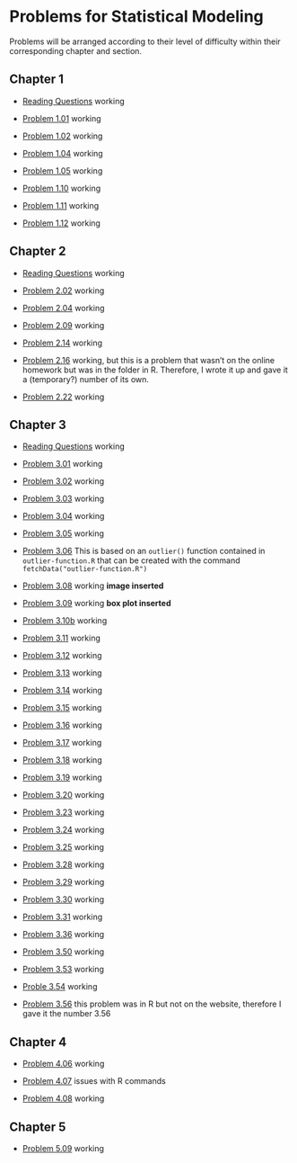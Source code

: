 Problems for Statistical Modeling
========================================================

Problems will be arranged according to their level of difficulty within their corresponding chapter and section.  

## Chapter 1

* [Reading Questions](http://dtkaplan.github.io/Summer-2013/StatisticalModeling/Homework/Chap01/SM-01-ReadingQuestions.html) working 

* [Problem 1.01](http://dtkaplan.github.io/Summer-2013/StatisticalModeling/Homework/Chap01/SM-01-P1-01.html) working

* [Problem 1.02](http://dtkaplan.github.io/Summer-2013/StatisticalModeling/Homework/Chap01/SM-01-P1-01.html) working

* [Problem 1.04](http://dtkaplan.github.io/Summer-2013/StatisticalModeling/Homework/Chap01/SM-01-P1-04.html) working

* [Problem 1.05](http://dtkaplan.github.io/Summer-2013/StatisticalModeling/Homework/Chap01/SM-01-P1-05.html) working

* [Problem 1.10](http://dtkaplan.github.io/Summer-2013/StatisticalModeling/Homework/Chap01/SM-01-P1-10.html) working

* [Problem 1.11](http://dtkaplan.github.io/Summer-2013/StatisticalModeling/Homework/Chap01/SM-01-P1-11.html) working

* [Problem 1.12](http://dtkaplan.github.io/Summer-2013/StatisticalModeling/Homework/Chap01/SM-01-P1-12.html) working



## Chapter 2

* [Reading Questions](http://dtkaplan.github.io/Summer-2013/StatisticalModeling/Homework/Chap02/SM-02-ReadingQuestions.html) working

* [Problem 2.02](http://dtkaplan.github.io/Summer-2013/StatisticalModeling/Homework/Chap02/SM-02-P2-02.html) working

* [Problem 2.04](http://dtkaplan.github.io/Summer-2013/StatisticalModeling/Homework/Chap02/SM-02-P2-04.html) working

* [Problem 2.09](http://dtkaplan.github.io/Summer-2013/StatisticalModeling/Homework/Chap02/SM-02-P2-09.html) working

* [Problem 2.14](http://dtkaplan.github.io/Summer-2013/StatisticalModeling/Homework/Chap02/SM-02-P2-14.html) working

* [Problem 2.16](http://dtkaplan.github.io/Summer-2013/StatisticalModeling/Homework/Chap02/SM-02-P2-14.html) working, but this is a problem that wasn't on the online homework but was in the folder in R. Therefore, I wrote it up and gave it a (temporary?) number of its own.

* [Problem 2.22](http://dtkaplan.github.io/Summer-2013/StatisticalModeling/Homework/Chap02/SM-02-P2-22.html) working



## Chapter 3

* [Reading Questions](http://dtkaplan.github.io/Summer-2013/StatisticalModeling/Homework/Chap03/SM-03-P3-ReadingQuestions.html) working

* [Problem 3.01](http://dtkaplan.github.io/Summer-2013/StatisticalModeling/Homework/Chap03/SM-03-P3-01.html) working

* [Problem 3.02](http://dtkaplan.github.io/Summer-2013/StatisticalModeling/Homework/Chap03/SM-03-P3-02.html) working

* [Problem 3.03](http://dtkaplan.github.io/Summer-2013/StatisticalModeling/Homework/Chap03/SM-03-P3-03.html) working

* [Problem 3.04](http://dtkaplan.github.io/Summer-2013/StatisticalModeling/Homework/Chap03/SM-03-P3-04.html) working

* [Problem 3.05](http://dtkaplan.github.io/Summer-2013/StatisticalModeling/Homework/Chap03/SM-03-P3-05.html) working

* [Problem 3.06](http://dtkaplan.github.io/Summer-2013/StatisticalModeling/Homework/Chap03/SM-03-P3-06.html) This is based on an `outlier()` function contained in `outlier-function.R` that can be created with the command `fetchData("outlier-function.R")`

* [Problem 3.08](http://dtkaplan.github.io/Summer-2013/StatisticalModeling/Homework/Chap03/SM-03-P3-08.html) working **image inserted**
 
* [Problem 3.09](http://dtkaplan.github.io/Summer-2013/StatisticalModeling/Homework/Chap03/SM-03-P3-09.html) working **box plot inserted**

* [Problem 3.10b](http://dtkaplan.github.io/Summer-2013/StatisticalModeling/Homework/Chap03/SM-03-P3-10.html) working

* [Problem 3.11](http://dtkaplan.github.io/Summer-2013/StatisticalModeling/Homework/Chap03/SM-03-P3-11.html) working

* [Problem 3.12](http://dtkaplan.github.io/Summer-2013/StatisticalModeling/Homework/Chap03/SM-03-P3-12.html) working 

* [Problem 3.13](http://dtkaplan.github.io/Summer-2013/StatisticalModeling/Homework/Chap03/SM-03-P3-13.html) working

* [Problem 3.14](http://dtkaplan.github.io/Summer-2013/StatisticalModeling/Homework/Chap03/SM-03-P3-14.html) working

* [Problem 3.15](http://dtkaplan.github.io/Summer-2013/StatisticalModeling/Homework/Chap03/SM-03-P3-15.html) working

* [Problem 3.16](http://dtkaplan.github.io/Summer-2013/StatisticalModeling/Homework/Chap03/SM-03-P3-16.html) working

* [Problem 3.17](http://dtkaplan.github.io/Summer-2013/StatisticalModeling/Homework/Chap03/SM-03-P3-17.html) working

* [Problem 3.18](http://dtkaplan.github.io/Summer-2013/StatisticalModeling/Homework/Chap03/SM-03-P3-18) working

* [Problem 3.19](http://dtkaplan.github.io/Summer-2013/StatisticalModeling/Homework/Chap03/SM-03-P3-19.html) working

* [Problem 3.20](http://dtkaplan.github.io/Summer-2013/StatisticalModeling/Homework/Chap03/SM-03-P3-20.html) working

* [Problem 3.23](http://dtkaplan.github.io/Summer-2013/StatisticalModeling/Homework/Chap03/SM-03-P3-23.html) working

* [Problem 3.24](http://dtkaplan.github.io/Summer-2013/StatisticalModeling/Homework/Chap03/SM-03-P3-24.html) working

* [Problem 3.25](http://dtkaplan.github.io/Summer-2013/StatisticalModeling/Homework/Chap03/SM-03-P3-24.html) working

* [Problem 3.28](http://dtkaplan.github.io/Summer-2013/StatisticalModeling/Homework/Chap03/SM-03-P3-24.html) working

* [Problem 3.29](http://dtkaplan.github.io/Summer-2013/StatisticalModeling/Homework/Chap03/SM-03-P3-29.html) working

* [Problem 3.30](http://dtkaplan.github.io/Summer-2013/StatisticalModeling/Homework/Chap03/SM-03-P3-29.html) working

* [Problem 3.31](http://dtkaplan.github.io/Summer-2013/StatisticalModeling/Homework/Chap03/SM-03-P3-31.html) working

* [Problem 3.36](http://dtkaplan.github.io/Summer-2013/StatisticalModeling/Homework/Chap03/SM-03-P3-36.html) working

* [Problem 3.50](http://dtkaplan.github.io/Summer-2013/StatisticalModeling/Homework/Chap03/SM-03-P3-50.html) working

* [Problem 3.53](http://dtkaplan.github.io/Summer-2013/StatisticalModeling/Homework/Chap03/SM-03-P3-53.html) working

* [Proble 3.54](http://dtkaplan.github.io/Summer-2013/StatisticalModeling/Homework/Chap03/SM-03-P3-54.html) working

* [Problem 3.56](http://dtkaplan.github.io/Summer-2013/StatisticalModeling/Homework/Chap03/SM-03-P3-56.html) this problem was in R but not on the website, therefore I gave it the number 3.56

## Chapter 4

* [Problem 4.06](http://dtkaplan.github.io/Summer-2013/StatisticalModeling/Homework/Chap04/SM-04-06.html) working

* [Problem 4.07](http://dtkaplan.github.io/Summer-2013/StatisticalModeling/Homework/Chap04/SM-04-07.html) issues with R commands

* [Problem 4.08](http://dtkaplan.github.io/Summer-2013/StatisticalModeling/Homework/Chap04/SM-04-P4-08.html) working

## Chapter 5

* [Problem 5.09](http://dtkaplan.github.io/Summer-2013/StatisticalModeling/Homework/Chap05/SM-05-09.html) working
